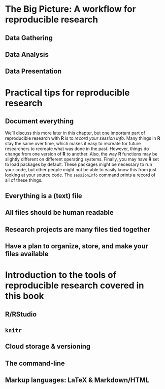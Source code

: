 <!---
 Chapter Chapter 2 For Reproducible Research in R and RStudio
 Christopher Gandrud
 Created 28/06/2012 05:48:16 pm KST
 Updated 
--->

\chapter{Chapter 2: Getting Started with Reproducible Research}

# The Big Picture: A workflow for reproducible research

## Data Gathering

## Data Analysis

## Data Presentation



# Practical tips for reproducible research

## Document everything 



We'll discuss this more later in this chapter, but one important part of reproducible research with **R** is to *record your session info*. Many things in **R** stay the same over time, which makes it easy to recreate for future researchers to recreate what was done in the past. However, things do change from one version of **R** to another. Also, the way **R** functions may be slightly different on different operating systems. Finally, you may have **R** set to load packages by default. These packages might be necessary to run your code, but other people might not be able to easily know this from just looking at your source code. The `sessionInfo` command prints a record of all of these things.

## Everything is a (text) file

## All files should be human readable

## Research projects are many files tied together

## Have a plan to organize, store, and make your files available


# Introduction to the tools of reproducible research covered in this book

## **R**/**RStudio**

## `knitr`

## Cloud storage & versioning

## The command-line

## Markup languages: LaTeX & Markdown/HTML

  

